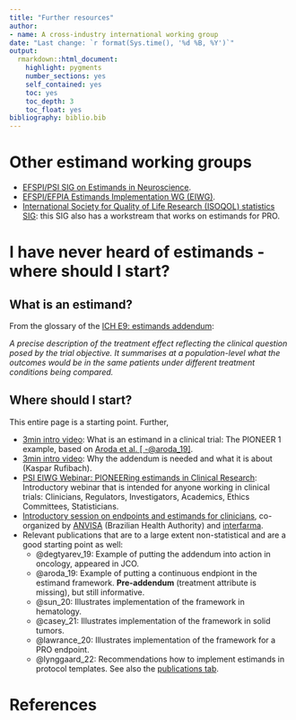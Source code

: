 ```yaml
---
title: "Further resources"
author: 
- name: A cross-industry international working group
date: "Last change: `r format(Sys.time(), '%d %B, %Y')`"
output: 
  rmarkdown::html_document:
    highlight: pygments
    number_sections: yes
    self_contained: yes
    toc: yes
    toc_depth: 3
    toc_float: yes
bibliography: biblio.bib
---
```


# Other estimand working groups

- [EFSPI/PSI SIG on Estimands in Neuroscience](https://www.efspi.org/EFSPI/Special_Interest_Groups/Neuroscience_biostatistics_community.aspx).
- [EFSPI/EFPIA Estimands Implementation WG (EIWG)](https://www.efspi.org/EFSPI/Working_Groups/EFSPI_EFPIA_EIWG.aspx).
- [International Society for Quality of Life Research (ISOQOL) statistics SIG](https://www.isoqol.org/sigs/#statistics): this SIG also has a workstream that works on estimands for PRO.

# I have never heard of estimands - where should I start?

## What is an estimand?

From the glossary of the [ICH E9: estimands addendum](https://database.ich.org/sites/default/files/E9-R1_Step4_Guideline_2019_1203.pdf):

_A precise description of the treatment effect reflecting the clinical question posed by the trial objective. It summarises at a population-level what the outcomes would be in the same patients under different treatment conditions being compared._

## Where should I start?

This entire page is a starting point. Further,

- [3min intro video](https://www.youtube.com/watch?v=oeoTOOlx37c): What is an estimand in a clinical trial: The PIONEER 1 example, based on [Aroda et al. [ -@aroda_19]](material/Aroda et al (2019) Incorporating and interpreting regulatory guidance on estimands in diabetes clinical trials.pdf).
- [3min intro video](https://streamingmedia.roche.com/media/t/1_3wyvbi11): Why the addendum is needed and what it is about (Kaspar Rufibach).
- [PSI EIWG Webinar: PIONEERing estimands in Clinical Research](https://www.psiweb.org/vod/item/psi-eiwg-webinar-pioneering-estimands-in-clinical-research): Introductory webinar that is intended for anyone working in clinical trials: Clinicians, Regulators, Investigators, Academics, Ethics Committees, Statisticians.
- [Introductory session on endpoints and estimands for clinicians](https://www.youtube.com/watch?v=chUufn9OqOw), co-organized by [ANVISA](https://www.gov.br/anvisa/pt-br) (Brazilian Health Authority) and [interfarma](https://www.interfarma.org.br/).
- Relevant publications that are to a large extent non-statistical and are a good starting point as well:
  - @degtyarev_19: Example of putting the addendum into action in oncology, appeared in JCO.
  - @aroda_19: Example of putting a continuous endpiont in the estimand framework. **Pre-addendum** (treatment attribute is missing), but still informative.
  - @sun_20: Illustrates implementation of the framework in hematology.
  - @casey_21: Illustrates implementation of the framework in solid tumors.
  - @lawrance_20: Illustrates implementation of the framework for a PRO endpoint.
  - @lynggaard_22: Recommendations how to implement estimands in protocol templates.
See also the [publications tab](publications.html).

# References

